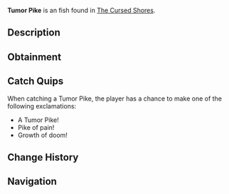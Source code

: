 {{FishInfobox
|image          = Tumor Pike.png
|rarity         = Unusual
|sea            = Second Sea
|location       = [[The Cursed Shores]]
|sublocation    = 
|sources        = Fishing Rod
|radar_location = 
|prog_speed     = -50
|xp             = 310
|weather        = Foggy
|time           = Night
|season         = Autumn
|bait           = Insect
|base_weight    = 6.6
|base_value     = 420
|weight_range   = 3.8
|base_chance    = 80
|base_resil     = 11
}}
'''Tumor Pike''' is an {{Rarity|Unusual}} fish found in [[The Cursed Shores]].

== Description ==
{{Description|A monstrous pike that dominates through sheer malice.|Bestiary Entry}}

== Obtainment ==
{{Description|It lurks where the depths fester.|Bestiary Hint}}
{{Fish Availability|
The Cursed Shores
|top_rods      = 
Free Spirit Rod\195406.81\124054.8;
Leviathan's Fang Rod\165057.18\167986.4;
Trident Rod\158315.37\154327.21;
Azure Of Lagoon\154084.67\138002.85;
Fang of the Eclipse\125184.6\125072.95;
Training Rod\89400.47\307135.43;
Flimsy Rod\71077.76\79063.72;
Brick Built Rod\73968.72\74510.74;
Astralhook Rod\120811.39\12956.6;
Blazebringer Rod\112105.47\111425.62;
No-Life Rod\109211\102725.98;
Verdant Shear Rod\108187.61\109285.53;
Seraphic Rod\93584.1\91226.6;
Challenger's Rod\88245.66\82676.48;
Ethereal Prism Rod\83852.84\84147.02;
Rod Of The Forgotten Fang\77311.14\74020.48;
Depthseeker Rod\73404.18\71097.85;
Rod Of The Exalted One\72674.01\73874.76;
Avalanche Rod\71788.88\69588.71;
Rod Of The Depths\71186.87\66040.57;
Volcanic Rod\67514.77\64289.02;
Steady Rod\65764.48\62393.98;
Zeus Rod\63463.88\60431.68
|recommended   = Free Spirit Rod
}}

== Catch Quips ==
When catching a Tumor Pike, the player has a chance to make one of the following exclamations:
* A Tumor Pike!
* Pike of pain!
* Growth of doom!

== Change History ==
{{Change History|{{subst:Current Version}}}}

== Navigation ==
{{Fish Navbox|The Cursed Shores}}